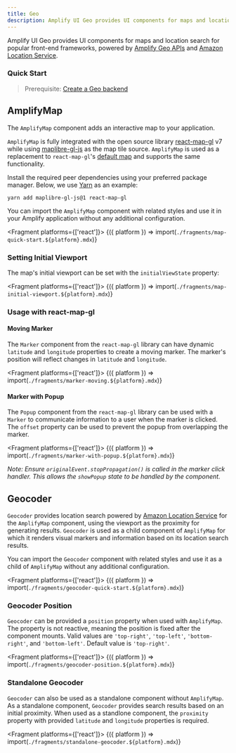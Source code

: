 ```yaml
---
title: Geo
description: Amplify UI Geo provides UI components for maps and location search for popular front-end frameworks.
---
```



Amplify UI Geo provides UI components for maps and location search for popular front-end frameworks, powered by
[Amplify Geo APIs](https://docs.amplify.aws/lib/geo/getting-started/q/platform/js/) and
[Amazon Location Service](https://aws.amazon.com/location/).

### Quick Start

> Prerequisite: [Create a Geo backend](https://docs.amplify.aws/lib/geo/getting-started/q/platform/js/)

## AmplifyMap

The `AmplifyMap` component adds an interactive map to your application.

`AmplifyMap` is fully integrated with the open source library [react-map-gl](https://visgl.github.io/react-map-gl/) v7
while using [maplibre-gl-js](https://maplibre.org/maplibre-gl-js-docs/api/) as the map tile source. `AmplifyMap` is
used as a replacement to `react-map-gl`'s [default map](https://visgl.github.io/react-map-gl/docs/api-reference/map)
and supports the same functionality.

Install the required peer dependencies using your preferred package manager. Below, we use [Yarn](https://yarnpkg.com/)
as an example:

```shell
yarn add maplibre-gl-js@1 react-map-gl
```

You can import the `AmplifyMap` component with related styles and use it in your Amplify application without any
additional configuration.

<Fragment platforms={['react']}>
  {({ platform }) => import(`./fragments/map-quick-start.${platform}.mdx`)}
</Fragment>

### Setting Initial Viewport

The map's initial viewport can be set with the `initialViewState` property:

<Fragment platforms={['react']}>
  {({ platform }) => import(`./fragments/map-initial-viewport.${platform}.mdx`)}
</Fragment>

### Usage with react-map-gl

#### Moving Marker

The `Marker` component from the `react-map-gl` library can have dynamic `latitude` and `longitude` properties to create
a moving marker. The marker's position will reflect changes in `latitude` and `longitude`.

<Fragment platforms={['react']}>
  {({ platform }) => import(`./fragments/marker-moving.${platform}.mdx`)}
</Fragment>

#### Marker with Popup

The `Popup` component from the `react-map-gl` library can be used with a `Marker` to communicate information to a user
when the marker is clicked. The `offset` property can be used to prevent the popup from overlapping the marker.

<Fragment platforms={['react']}>
  {({ platform }) => import(`./fragments/marker-with-popup.${platform}.mdx`)}
</Fragment>

_Note: Ensure `originalEvent.stopPropagation()` is called in the marker click handler. This allows the `showPopup`
state to be handled by the component._

## Geocoder

`Geocoder` provides location search powered by [Amazon Location Service](https://aws.amazon.com/location/) for the
`AmplifyMap` component, using the viewport as the proximity for generating results. `Geocoder` is used as a child
component of `AmplifyMap` for which it renders visual markers and information based on its location search results.

You can import the `Geocoder` component with related styles and use it as a child of `AmplifyMap` without any
additional configuration.

<Fragment platforms={['react']}>
  {({ platform }) => import(`./fragments/geocoder-quick-start.${platform}.mdx`)}
</Fragment>

### Geocoder Position

`Geocoder` can be provided a `position` property when used with `AmplifyMap`. The property is not reactive, meaning the
position is fixed after the component mounts. Valid values are `'top-right'`, `'top-left'`, `'bottom-right'`, and
`'bottom-left'`. Default value is `'top-right'`.

<Fragment platforms={['react']}>
  {({ platform }) => import(`./fragments/geocoder-position.${platform}.mdx`)}
</Fragment>

### Standalone Geocoder

`Geocoder` can also be used as a standalone component without `AmplifyMap`. As a standalone component, `Geocoder`
provides search results based on an initial proximity. When used as a standlone component, the `proximity` property
with provided `latitude` and `longitude` properties is required.

<Fragment platforms={['react']}>
  {({ platform }) => import(`./fragments/standalone-geocoder.${platform}.mdx`)}
</Fragment>
